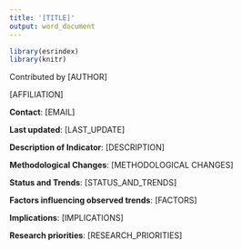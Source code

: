 ```yaml
---
title: '[TITLE]'
output: word_document
---
```


```r
library(esrindex)
library(knitr)
```

Contributed by [AUTHOR]

[AFFILIATION] 

**Contact**: [EMAIL]

**Last updated**: [LAST_UPDATE]

**Description of Indicator**: [DESCRIPTION]

**Methodological Changes**: [METHODOLOGICAL CHANGES]

**Status and Trends**: [STATUS_AND_TRENDS]

**Factors influencing observed trends**: [FACTORS]

**Implications**: [IMPLICATIONS]

**Research priorities**: [RESEARCH_PRIORITIES]
